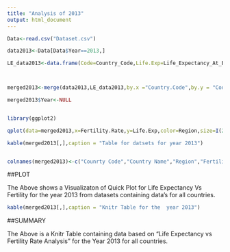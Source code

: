 ```yaml
---
title: "Analysis of 2013"
output: html_document
---
```



```r




Data<-read.csv("Dataset.csv")

data2013<-Data[Data$Year==2013,]

LE_data2013<-data.frame(Code=Country_Code,Life.Exp=Life_Expectancy_At_Birth_2013)



merged2013<-merge(data2013,LE_data2013,by.x ="Country.Code",by.y = "Code")

merged2013$Year<-NULL


library(ggplot2)

qplot(data=merged2013,x=Fertility.Rate,y=Life.Exp,color=Region,size=I(2),shape=I(17),alpha=I(0.7),main = "Life Expectancy Vs Fertility(2013)")

kable(merged2013[,],caption = "Table for datsets for year 2013")


colnames(merged2013)<-c("Counrty Code","Country Name","Region","Fertility Rate ","Life Expectancy")


```



##PLOT

The Above shows a Visualizaton of  Quick Plot for  Life Expectancy Vs Fertility for the year 2013 from datasets containing data's for all countries.


```r

kable(merged2013[,],caption = "Knitr Table for the  year 2013")


```








##SUMMARY


The Above is a Knitr Table  containing data based on "Life Expectancy vs Fertility Rate Analysis " for the Year 2013 for all countries.

